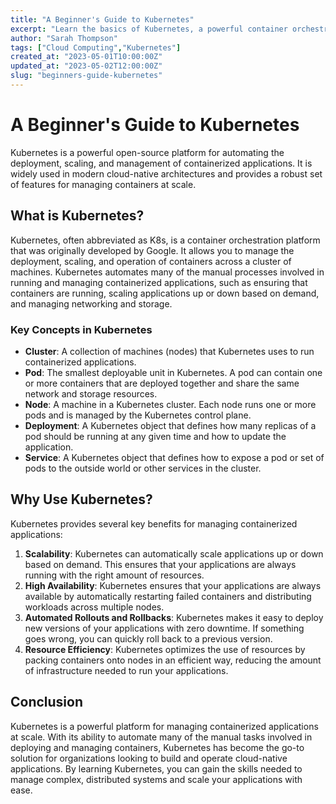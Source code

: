 ```yaml
---
title: "A Beginner's Guide to Kubernetes"
excerpt: "Learn the basics of Kubernetes, a powerful container orchestration tool."
author: "Sarah Thompson"
tags: ["Cloud Computing","Kubernetes"]
created_at: "2023-05-01T10:00:00Z"
updated_at: "2023-05-02T12:00:00Z"
slug: "beginners-guide-kubernetes"
---
```


  # A Beginner's Guide to Kubernetes
  
  Kubernetes is a powerful open-source platform for automating the deployment, scaling, and management of containerized applications. It is widely used in modern cloud-native architectures and provides a robust set of features for managing containers at scale.
  
  ## What is Kubernetes?
  
  Kubernetes, often abbreviated as K8s, is a container orchestration platform that was originally developed by Google. It allows you to manage the deployment, scaling, and operation of containers across a cluster of machines. Kubernetes automates many of the manual processes involved in running and managing containerized applications, such as ensuring that containers are running, scaling applications up or down based on demand, and managing networking and storage.
  
  ### Key Concepts in Kubernetes
  
  - **Cluster**: A collection of machines (nodes) that Kubernetes uses to run containerized applications.
  - **Pod**: The smallest deployable unit in Kubernetes. A pod can contain one or more containers that are deployed together and share the same network and storage resources.
  - **Node**: A machine in a Kubernetes cluster. Each node runs one or more pods and is managed by the Kubernetes control plane.
  - **Deployment**: A Kubernetes object that defines how many replicas of a pod should be running at any given time and how to update the application.
  - **Service**: A Kubernetes object that defines how to expose a pod or set of pods to the outside world or other services in the cluster.
  
  ## Why Use Kubernetes?
  
  Kubernetes provides several key benefits for managing containerized applications:
  
  1. **Scalability**: Kubernetes can automatically scale applications up or down based on demand. This ensures that your applications are always running with the right amount of resources.
  2. **High Availability**: Kubernetes ensures that your applications are always available by automatically restarting failed containers and distributing workloads across multiple nodes.
  3. **Automated Rollouts and Rollbacks**: Kubernetes makes it easy to deploy new versions of your applications with zero downtime. If something goes wrong, you can quickly roll back to a previous version.
  4. **Resource Efficiency**: Kubernetes optimizes the use of resources by packing containers onto nodes in an efficient way, reducing the amount of infrastructure needed to run your applications.
  
  ## Conclusion
  
  Kubernetes is a powerful platform for managing containerized applications at scale. With its ability to automate many of the manual tasks involved in deploying and managing containers, Kubernetes has become the go-to solution for organizations looking to build and operate cloud-native applications. By learning Kubernetes, you can gain the skills needed to manage complex, distributed systems and scale your applications with ease.
      